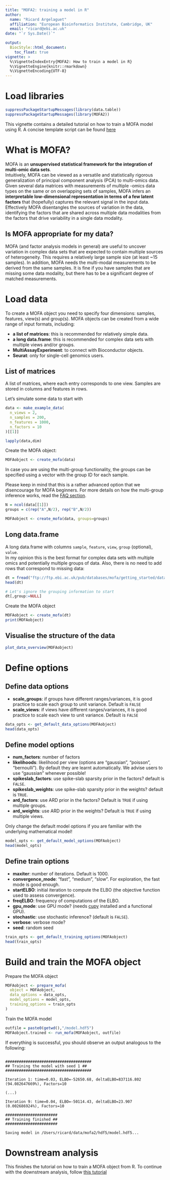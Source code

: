 ```yaml
---
title: "MOFA2: training a model in R"
author:
  name: "Ricard Argelaguet"
  affiliation: "European Bioinformatics Institute, Cambridge, UK"
  email: "ricard@ebi.ac.uk"
date: "`r Sys.Date()`"

output:
  BiocStyle::html_document:
    toc_float: true
vignette: >
  %\VignetteIndexEntry{MOFA2: How to train a model in R}
  %\VignetteEngine{knitr::rmarkdown}
  %\VignetteEncoding{UTF-8}
---
```


# Load libraries

```r
suppressPackageStartupMessages(library(data.table))
suppressPackageStartupMessages(library(MOFA2))
```

This vignette contains a detailed tutorial on how to train a MOFA model using R. A concise template script can be found [here](https://github.com/bioFAM/MOFA2/blob/master/template_script.R)

# What is MOFA?

MOFA is an **unsupervised statistical framework for the integration of multi-omic data sets**.  
Intuitively, MOFA can be viewed as a versatile and statistically rigorous generalization of principal component analysis (PCA) to multi-omics data. Given several data matrices with measurements of multiple -omics data types on the same or on overlapping sets of samples, MOFA infers an **interpretable low-dimensional representation in terms of a few latent factors** that (hopefully) captures the relevant signal in the input data.  
Effectively MOFA disentangles the sources of variation in the data, identifying the factors that are shared across multiple data modalities from the factors that drive variability in a single data modality.

## Is MOFA appropriate for my data?

MOFA (and factor analysis models in general) are useful to uncover variation in complex data sets that are expected to contain multiple sources of heterogeneity. This requires a relatively large sample size (at least ~15 samples). In addition, MOFA needs the multi-modal measurements to be derived from the same samples. It is fine if you have samples that are missing some data modality, but there has to be a significant degree of matched measurements. 

<!-- ## How do I prepare my data? -->

<!-- You need to normalise each data modality  -->
<!-- Missing values are allowed. -->

<!-- # Setting up `reticulate` connection with Python -->

<!-- To connect with the Python core, `MOFA2` uses the `reticulate` package. Most of the times this is straightforward, but it may require some configuration if you have multiple conda environments and versions of Python installed. -->

<!-- ``` -->
<!-- library(reticulate) -->

<!-- # Option 1: Using a specific python binary -->
<!-- use_python("/home/user/python", required = TRUE) -->

<!-- # Option 2: Using a conda enviroment called "r-reticulate" -->
<!-- use_condaenv("r-reticulate", required = TRUE) -->

<!-- # If successful, you should be able to run the following two lines without error: -->
<!-- mofa <- import("mofapy2") -->
<!-- mofa_entrypoint <- mofa$run.entry_point$entry_point() -->
<!-- ``` -->
<!-- If you have problems, please read the [FAQ](https://github.com/bioFAM/MOFA2). If the problem persists, contact us.   -->
<!-- Read more about the [reticulate](https://rstudio.github.io/reticulate/) package and [how it integrates Python and R](https://rstudio.github.io/reticulate/articles/versions.html). -->


# Load data

To create a MOFA object you need to specify four dimensions: samples, features, view(s) and group(s). MOFA objects can be created from a wide range of input formats, including:  

- **a list of matrices**: this is recommended for relatively simple data.
- **a long data.frame**: this is recommended for complex data sets with multiple views and/or groups.
- **MultiAssayExperiment**: to connect with Bioconductor objects.
- **Seurat**: only for single-cell genomics users.

## List of matrices

A list of matrices, where each entry corresponds to one view. Samples are stored in columns and features in rows.

Let's simulate some data to start with
```r
data <- make_example_data(
  n_views = 2, 
  n_samples = 200, 
  n_features = 1000, 
  n_factors = 10
)[[1]]

lapply(data,dim)
```

Create the MOFA object:
```r
MOFAobject <- create_mofa(data)
```

In case you are using the multi-group functionality, the groups can be specified using a vector with the group ID for each sample.  

Please keep in mind that this is a rather advanced option that we disencourage for MOFA beginners. For more details on how the multi-group inference works, read the [FAQ section](https://github.com/bioFAM/MOFA2#2-faq-on-the-multi-group-functionality). 

```r
N = ncol(data[[1]])
groups = c(rep("A",N/2), rep("B",N/2))

MOFAobject <- create_mofa(data, groups=groups)
```

## Long data.frame

A long data.frame with columns `sample`, `feature`, `view`, `group` (optional), `value`.  
In my opinion this is the best format for complex data sets with multiple omics and potentially multiple groups of data. Also, there is no need to add rows that correspond to missing data:

```r
dt = fread("ftp://ftp.ebi.ac.uk/pub/databases/mofa/getting_started/data.txt.gz")
head(dt)

# Let's ignore the grouping information to start
dt[,group:=NULL]
```

Create the MOFA object
```r
MOFAobject <- create_mofa(dt)
print(MOFAobject)
```

## Visualise the structure of the data 
```r
plot_data_overview(MOFAobject)
```

# Define options 

## Define data options

- **scale_groups**: if groups have different ranges/variances, it is good practice to scale each group to unit variance. Default is `FALSE`
- **scale_views**: if views have different ranges/variances, it is good practice to scale each view to unit variance. Default is `FALSE`
```r
data_opts <- get_default_data_options(MOFAobject)
head(data_opts)
```

## Define model options

- **num_factors**: number of factors
- **likelihoods**: likelihood per view (options are "gaussian", "poisson", "bernoulli"). By default they are learnt automatically. We advise users to use "gaussian" whenever possible!
- **spikeslab_factors**: use spike-slab sparsity prior in the factors? default is `FALSE`.
- **spikeslab_weights**: use spike-slab sparsity prior in the weights? default is `TRUE`.
- **ard_factors**: use ARD prior in the factors? Default is `TRUE` if using multiple groups.
- **ard_weights**: use ARD prior in the weights? Default is `TRUE` if using multiple views.

Only change the default model options if you are familiar with the underlying mathematical model!

```r
model_opts <- get_default_model_options(MOFAobject)
head(model_opts)
```


## Define train options

- **maxiter**: number of iterations. Default is 1000.
- **convergence_mode**: "fast", "medium", "slow". For exploration, the fast mode is good enough.
- **startELBO**: initial iteration to compute the ELBO (the objective function used to assess convergence).
- **freqELBO**: frequency of computations of the ELBO.
- **gpu_mode**: use GPU mode? (needs [cupy](https://cupy.chainer.org/) installed and a functional GPU).
- **stochastic**: use stochastic inference? (default is `FALSE`).
- **verbose**: verbose mode?
- **seed**: random seed

```r
train_opts <- get_default_training_options(MOFAobject)
head(train_opts)
```

# Build and train the MOFA object 

Prepare the MOFA object
```r
MOFAobject <- prepare_mofa(
  object = MOFAobject,
  data_options = data_opts,
  model_options = model_opts,
  training_options = train_opts
)
```

Train the MOFA model
```r
outfile = paste0(getwd(),"/model.hdf5")
MOFAobject.trained <- run_mofa(MOFAobject, outfile)
```

If everything is successful, you should observe an output analogous to the following:
```

######################################
## Training the model with seed 1 ##
######################################

Iteration 1: time=0.03, ELBO=-52650.68, deltaELBO=837116.802 (94.082647669%), Factors=10

(...)

Iteration 9: time=0.04, ELBO=-50114.43, deltaELBO=23.907 (0.002686924%), Factors=10

#######################
## Training finished ##
#######################

Saving model in /Users/ricard/data/mofa2/hdf5/model.hdf5...
```

# Downstream analysis

This finishes the tutorial on how to train a MOFA object from R. To continue with the downstream analysis, follow [this tutorial](https://raw.githack.com/bioFAM/MOFA2/master/MOFA2/vignettes/downstream_analysis.html)
